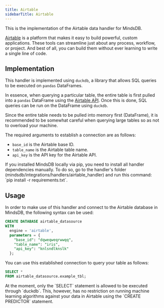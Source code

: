 ```yaml
---
title: Airtable
sidebarTitle: Airtable
---
```


This is the implementation of the Airtable data handler for MindsDB.

[Airtable](https://www.airtable.com/lp/campaign/database) is a platform that makes it easy to build powerful, custom applications. These tools can streamline just about any process, workflow, or project. And best of all, you can build them without ever learning to write a single line of code.

## Implementation

This handler is implemented using `duckdb`, a library that allows SQL queries to be executed on `pandas` DataFrames.

In essence, when querying a particular table, the entire table is first pulled into a `pandas` DataFrame using the [Airtable API](https://airtable.com/api). Once this is done, SQL queries can be run on the DataFrame using `duckdb`.

<Tip>
Since the entire table needs to be pulled into memory first (DataFrame), it is recommended to be somewhat careful when querying large tables so as not to overload your machine.
</Tip>

The required arguments to establish a connection are as follows:

* `base_id` is the Airtable base ID.
* `table_name` is the Airtable table name.
* `api_key` is the API key for the Airtable API.

<Tip>
If you installed MindsDB locally via pip, you need to install all handler dependencies manually. To do so, go to the handler's folder (mindsdb/integrations/handlers/airtable_handler) and run this command: `pip install -r requirements.txt`.
</Tip>

## Usage

In order to make use of this handler and connect to the Airtable database in MindsDB, the following syntax can be used:

```sql
CREATE DATABASE airtable_datasource
WITH
  engine = 'airtable',
  parameters = {
    "base_id": "dqweqweqrwwqq",
    "table_name": "iris",
    "api_key": "knlsndlknslk"
  };
```

You can use this established connection to query your table as follows:

```sql
SELECT *
FROM airtable_datasource.example_tbl;
```

<Warning>
At the moment, only the `SELECT` statement is allowed to be executed through `duckdb`. This, however, has no restriction on running machine learning algorithms against your data in Airtable using the `CREATE PREDICTOR` statement.
</Warning>
